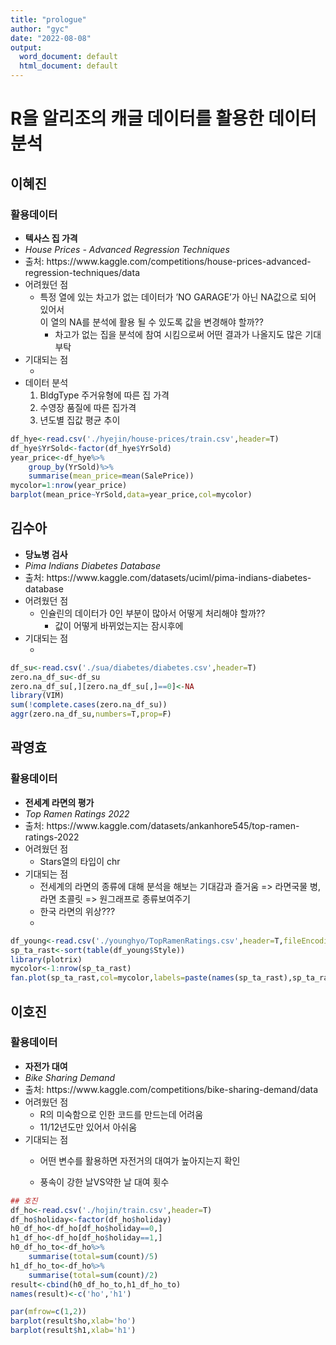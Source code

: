 ```yaml
---
title: "prologue"
author: "gyc"
date: "2022-08-08"
output:
  word_document: default
  html_document: default
---
```


# R을 알리조의 캐글 데이터를 활용한 데이터 분석

## 이혜진
### 활용데이터
- **텍사스 집 가격**
- *House Prices - Advanced Regression Techniques*
- 출처: https://www.kaggle.com/competitions/house-prices-advanced-regression-techniques/data
- 어려웠던 점
    - 특정 열에 있는 차고가 없는 데이터가 'NO GARAGE'가 아닌 NA값으로 되어 있어서  
      이 열의 NA를 분석에 활용 될 수 있도록 값을 변경해야 할까??
        - 차고가 없는 집을 분석에 참여 시킴으로써 어떤 결과가 나올지도 많은 기대 부탁
- 기대되는 점
    - 

- 데이터 분석
    1. BldgType 주거유형에 따른 집 가격
    2. 수영장 품질에 따른 집가격
    3. 년도별 집값 평균 추이

```r
df_hye<-read.csv('./hyejin/house-prices/train.csv',header=T)
df_hye$YrSold<-factor(df_hye$YrSold)
year_price<-df_hye%>%
    group_by(YrSold)%>%
    summarise(mean_price=mean(SalePrice))
mycolor=1:nrow(year_price)
barplot(mean_price~YrSold,data=year_price,col=mycolor)
```
    
## 김수아
- **당뇨병 검사**
- *Pima Indians Diabetes Database*
- 출처: https://www.kaggle.com/datasets/uciml/pima-indians-diabetes-database
- 어려웠던 점
    - 인슐린의 데이터가 0인 부분이 많아서 어떻게 처리해야 할까??
        - 값이 어떻게 바뀌었는지는 잠시후에
- 기대되는 점
    - 
    
```r
df_su<-read.csv('./sua/diabetes/diabetes.csv',header=T)
zero.na_df_su<-df_su
zero.na_df_su[,][zero.na_df_su[,]==0]<-NA
library(VIM)
sum(!complete.cases(zero.na_df_su))
aggr(zero.na_df_su,numbers=T,prop=F)
```


## 곽영효
### 활용데이터
- **전세계 라면의 평가**
- *Top Ramen Ratings 2022*
- 출처: https://www.kaggle.com/datasets/ankanhore545/top-ramen-ratings-2022
- 어려웠던 점
    - Stars열의 타입이 chr
- 기대되는 점
    - 전세계의 라면의 종류에 대해 분석을 해보는 기대감과 즐거움 => 라면국물 병, 라면 초콜릿 => 원그래프로 종류보여주기
    - 한국 라면의 위상???
    - 

```r
df_young<-read.csv('./younghyo/TopRamenRatings.csv',header=T,fileEncoding = "euc-kr")
sp_ta_rast<-sort(table(df_young$Style))
library(plotrix)
mycolor<-1:nrow(sp_ta_rast)
fan.plot(sp_ta_rast,col=mycolor,labels=paste(names(sp_ta_rast),sp_ta_rast),radius=1)
```


## 이호진
### 활용데이터
- **자전가 대여**
- *Bike Sharing Demand*
- 출처: https://www.kaggle.com/competitions/bike-sharing-demand/data
- 어려웠던 점
    - R의 미숙함으로 인한 코드를 만드는데 어려움
    - 11/12년도만 있어서 아쉬움
- 기대되는 점
    - 어떤 변수를 활용하면 자전거의 대여가 높아지는지 확인
    
    
    - 풍속이 강한 날VS약한 날 대여 횟수

```r
## 호진
df_ho<-read.csv('./hojin/train.csv',header=T)
df_ho$holiday<-factor(df_ho$holiday)
h0_df_ho<-df_ho[df_ho$holiday==0,]
h1_df_ho<-df_ho[df_ho$holiday==1,]
h0_df_ho_to<-df_ho%>%
    summarise(total=sum(count)/5)
h1_df_ho_to<-df_ho%>%
    summarise(total=sum(count)/2)
result<-cbind(h0_df_ho_to,h1_df_ho_to)
names(result)<-c('ho','h1')

par(mfrow=c(1,2))
barplot(result$ho,xlab='ho')
barplot(result$h1,xlab='h1')
```

